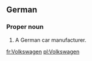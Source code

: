 ==German==
{{wikipedia}}

===Proper noun===
{{infl|de|proper noun}}

# A German car manufacturer.

[[fr:Volkswagen]]
[[pl:Volkswagen]]